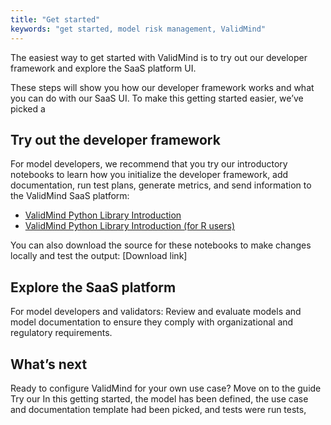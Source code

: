 ```yaml
---
title: "Get started"
keywords: "get started, model risk management, ValidMind"
---
```


<!-- 
Quickstart, essentially the demo
- Configuration 
- Dev framework demo
- Model validator try-out
--->

The easiest way to get started with ValidMind is to try out our developer framework and explore the SaaS platform UI. 

These steps will show you how our developer framework works and what you can do with our SaaS UI. To make this getting started easier, we've picked a 

<!---
NR TO DO add a graphic that shows how developers document and validators validate
--->

## Try out the developer framework

For model developers, we recommend that you try our introductory notebooks to learn how you initialize the developer framework, add documentation, run test plans, generate metrics, and send information to the ValidMind SaaS platform:

- [ValidMind Python Library Introduction](../notebooks/intro.ipynb)
- [ValidMind Python Library Introduction (for R users)](../notebooks/intro-r.ipynb)

<!-- TO DO we need to add a download link here --->
You can also download the source for these notebooks to make changes locally and test the output: [Download link]

## Explore the SaaS platform

For model developers and validators: Review and evaluate models and model documentation to ensure they comply with organizational and regulatory requirements.

<!---
Generating & Editing a new online document
Creating a new online document for a model use case
Importing the Developer Framework
Generating model documentation using the Developer Framework
Editing the documentation in the ValidMind online UI assistance

Incorporating feedback from MRGR / Model validation team 
Reviewing the model documentation as a Model Validator
Providing feedback as a Model Validator
Reviewing and addressing feedback as a Model Developer

Configuring ValidMind
TEMPLATE Configuring approval workflows and procedures
Configuring model documentation templates & boilerplates
--->

## What's next

Ready to configure ValidMind for your own use case? Move on to the guide Try our 
In this getting started, the model has been defined, the use case and documentation template had been picked, and tests were run tests,

